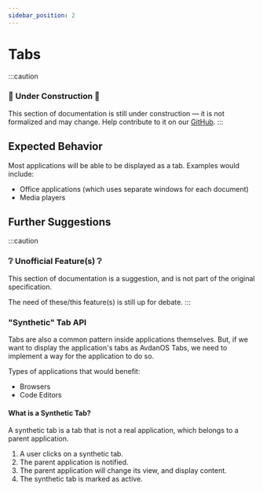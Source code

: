 ```yaml
---
sidebar_position: 2
---
```

# Tabs

:::caution
### 🚧 Under Construction 🚧
This section of documentation is still under construction — it is not formalized and may change.
Help contribute to it on our [GitHub](https://github.com/Avdan-OS/docsite/tree/main/docs/nadva/multitasking/tabs.mdx).
:::


<AutoPlay src="/vid/tabs.webm" />

## Expected Behavior
Most applications will be able to be displayed as a tab.
Examples would include:
* Office applications (which uses separate windows for each document)
* Media players

## Further Suggestions
:::caution
### ❔ Unofficial Feature(s) ❔
This section of documentation is a suggestion, and is not part of the original specification.

The need of these/this feature(s) is still up for debate.
:::
### "Synthetic" Tab API

<AutoPlay src="/vid/synthetic-tabs.webm" />

Tabs are also a common pattern inside applications themselves.
But, if we want to display the application's tabs as AvdanOS Tabs,
we need to implement a way for the application to do so.

Types of applications that would benefit:
* Browsers
* Code Editors

#### What is a Synthetic Tab?
A synthetic tab is a tab that is not a real application, which belongs 
to a parent application.

1. A user clicks on a synthetic tab.
2. The parent application is notified.
3. The parent application will change its view, and display content.
4. The synthetic tab is marked as active.